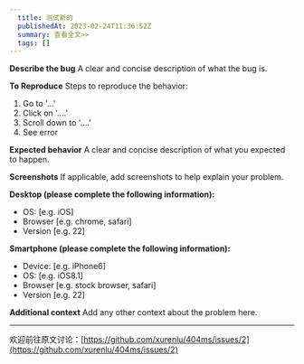 ```yaml
---
  title: 测试新的
  publishedAt: 2023-02-24T11:36:52Z
  summary: 查看全文>>
  tags: []
---
```


**Describe the bug**
A clear and concise description of what the bug is.

**To Reproduce**
Steps to reproduce the behavior:
1. Go to '...'
2. Click on '....'
3. Scroll down to '....'
4. See error

**Expected behavior**
A clear and concise description of what you expected to happen.

**Screenshots**
If applicable, add screenshots to help explain your problem.

**Desktop (please complete the following information):**
 - OS: [e.g. iOS]
 - Browser [e.g. chrome, safari]
 - Version [e.g. 22]

**Smartphone (please complete the following information):**
 - Device: [e.g. iPhone6]
 - OS: [e.g. iOS8.1]
 - Browser [e.g. stock browser, safari]
 - Version [e.g. 22]

**Additional context**
Add any other context about the problem here.


---
欢迎前往原文讨论：[https://github.com/xurenlu/404ms/issues/2](https://github.com/xurenlu/404ms/issues/2)
